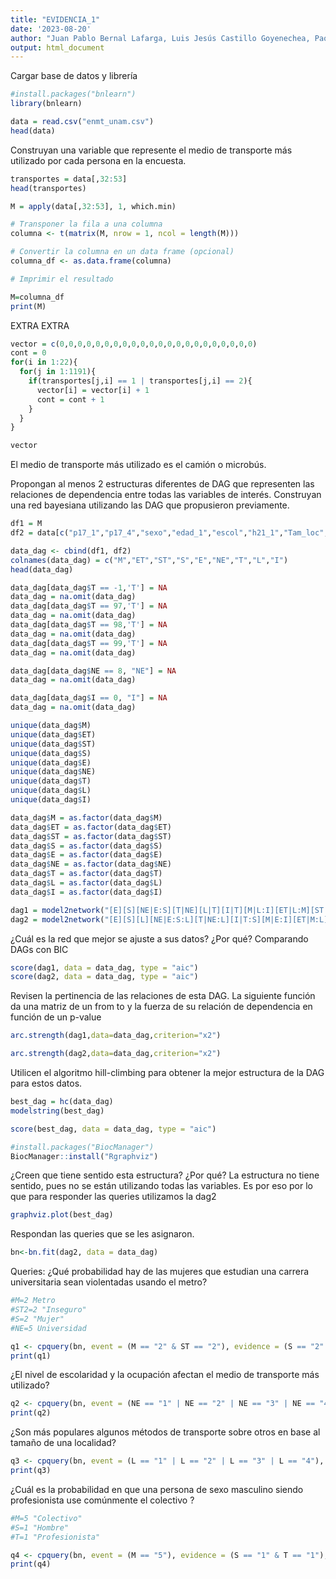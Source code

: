 ```yaml
---
title: "EVIDENCIA_1"
date: '2023-08-20'
author: "Juan Pablo Bernal Lafarga, Luis Jesús Castillo Goyenechea, Paola Enríquez Reyes y Erik Ernesto Ocegueda Sambrano"
output: html_document
---
```


Cargar base de datos y librería
```r
#install.packages("bnlearn")
library(bnlearn)

data = read.csv("enmt_unam.csv")
head(data)
```

 Construyan una variable que represente el medio de transporte más utilizado por cada persona en la encuesta.
```r
transportes = data[,32:53]
head(transportes)
```

```r
M = apply(data[,32:53], 1, which.min)

# Transponer la fila a una columna
columna <- t(matrix(M, nrow = 1, ncol = length(M)))

# Convertir la columna en un data frame (opcional)
columna_df <- as.data.frame(columna)

# Imprimir el resultado

M=columna_df
print(M)
```

EXTRA EXTRA
```r
vector = c(0,0,0,0,0,0,0,0,0,0,0,0,0,0,0,0,0,0,0,0,0,0)
cont = 0
for(i in 1:22){
  for(j in 1:1191){
    if(transportes[j,i] == 1 | transportes[j,i] == 2){
      vector[i] = vector[i] + 1
      cont = cont + 1
    }
  }
}

vector
```
El medio de transporte más utilizado es el camión o microbús.

Propongan al menos 2 estructuras diferentes de DAG que representen las relaciones de dependencia entre todas las variables de interés.
Construyan una red bayesiana utilizando las DAG que propusieron previamente.
 
```r
df1 = M
df2 = data[c("p17_1","p17_4","sexo","edad_1","escol","h21_1","Tam_loc","ing_fam")]

data_dag <- cbind(df1, df2)
colnames(data_dag) = c("M","ET","ST","S","E","NE","T","L","I")
head(data_dag)
```



```r
data_dag[data_dag$T == -1,'T'] = NA
data_dag = na.omit(data_dag)
data_dag[data_dag$T == 97,'T'] = NA
data_dag = na.omit(data_dag)
data_dag[data_dag$T == 98,'T'] = NA
data_dag = na.omit(data_dag)
data_dag[data_dag$T == 99,'T'] = NA
data_dag = na.omit(data_dag)
```
```r
data_dag[data_dag$NE == 8, "NE"] = NA
data_dag = na.omit(data_dag)
```

```r
data_dag[data_dag$I == 0, "I"] = NA
data_dag = na.omit(data_dag)
```


```r
unique(data_dag$M)
unique(data_dag$ET)
unique(data_dag$ST)
unique(data_dag$S)
unique(data_dag$E)
unique(data_dag$NE)
unique(data_dag$T)
unique(data_dag$L)
unique(data_dag$I)
```


```r
data_dag$M = as.factor(data_dag$M)
data_dag$ET = as.factor(data_dag$ET)
data_dag$ST = as.factor(data_dag$ST)
data_dag$S = as.factor(data_dag$S)
data_dag$E = as.factor(data_dag$E)
data_dag$NE = as.factor(data_dag$NE)
data_dag$T = as.factor(data_dag$T)
data_dag$L = as.factor(data_dag$L)
data_dag$I = as.factor(data_dag$I)


```



```r


dag1 = model2network("[E][S][NE|E:S][T|NE][L|T][I|T][M|L:I][ET|L:M][ST|M:S]")
dag2 = model2network("[E][S][L][NE|E:S:L][T|NE:L][I|T:S][M|E:I][ET|M:L][ST|M:S:E]") 
```

¿Cuál es la red que mejor se ajuste a sus datos? ¿Por qué?
Comparando DAGs con BIC
```r
score(dag1, data = data_dag, type = "aic")
score(dag2, data = data_dag, type = "aic")
```

Revisen la pertinencia de las relaciones de esta DAG.
La siguiente función da una matriz de un from to y la fuerza de su relación de dependencia en función de un p-value
```r
arc.strength(dag1,data=data_dag,criterion="x2")
```
```r
arc.strength(dag2,data=data_dag,criterion="x2")
```

Utilicen el algoritmo hill-climbing para obtener la mejor estructura de la DAG para estos datos.
```r
best_dag = hc(data_dag)
modelstring(best_dag)
```
```r
score(best_dag, data = data_dag, type = "aic")
```
```r
#install.packages("BiocManager")
BiocManager::install("Rgraphviz")

```
¿Creen que tiene sentido esta estructura? ¿Por qué?
La estructura no tiene sentido, pues no se están utilizando todas las variables. Es por eso por lo que para responder las queries utilizamos la dag2
```r
graphviz.plot(best_dag)
```

Respondan las queries que se les asignaron.

```r
bn<-bn.fit(dag2, data = data_dag)
```

Queries: 
¿Qué probabilidad hay de las mujeres que estudian una carrera universitaria sean violentadas usando el metro?
```r
#M=2 Metro
#ST2=2 "Inseguro"
#S=2 "Mujer"
#NE=5 Universidad

q1 <- cpquery(bn, event = (M == "2" & ST == "2"), evidence = (S == "2" & NE == "5"),n = 10^6 )
print(q1)

```

¿El nivel de escolaridad y la ocupación afectan el medio de transporte más utilizado?
```r
q2 <- cpquery(bn, event = (NE == "1" | NE == "2" | NE == "3" | NE == "4" | NE == "5") & (T == "1" | T == "2" | T == "3"|T == "4" | T == "5" | T == "6"|T == "7" | T == "8" | T == "9"| T == "10" | T == "11" | T == "12" | T == "13" | T == "14"), evidence = (M == "1"|M == "2"|M == "2"|M == "3"|M == "4"|M == "5"|M == "6"|M == "7"|M == "8"|M == "9"|M == "10"|M == "11"|M == "12"|M == "13"|M == "14"|M == "15"|M == "16"|M == "17"|M == "18"|M == "19"|M == "20"|M == "21"|M == "22"),n = 10^6 )
print(q2)
```


¿Son más populares algunos métodos de transporte sobre otros en base al tamaño de una localidad?
```r

q3 <- cpquery(bn, event = (L == "1" | L == "2" | L == "3" | L == "4"), evidence = (M == "1"|M == "2"|M == "2"|M == "3"|M == "4"|M == "5"|M == "6"|M == "7"|M == "8"|M == "9"|M == "10"|M == "11"|M == "12"|M == "13"|M == "14"|M == "15"|M == "16"|M == "17"|M == "18"|M == "19"|M == "20"|M == "21"|M == "22"),n = 10^6 )
print(q3)

```


¿Cuál es la probabilidad en que una persona de sexo masculino siendo profesionista use comúnmente el colectivo ?
```r
#M=5 "Colectivo"
#S=1 "Hombre"
#T=1 "Profesionista"

q4 <- cpquery(bn, event = (M == "5"), evidence = (S == "1" & T == "1"),n = 10^6 )
print(q4)
```










